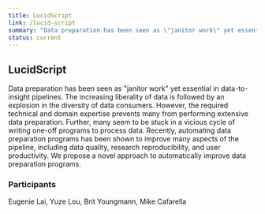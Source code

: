 ```yaml
---
title: LucidScript
link: /lucid-script
summary: "Data preparation has been seen as \"janitor work\" yet essential in data-to-insight pipelines. The increasing liberality of data is followed by an explosion in the diversity of data consumers. However, the required technical and domain expertise prevents many from performing extensive data preparation. Further, many seem to be stuck in a vicious cycle of writing one-off programs to process data. Recently, automating data preparation programs has been shown to improve many aspects of the pipeline, including data quality, research reproducibility, and user productivity. We propose a novel approach to automatically improve data preparation programs."
status: current
---
```


## LucidScript
Data preparation has been seen as "janitor work" yet essential in data-to-insight pipelines. The increasing liberality of data is followed by an explosion in the diversity of data consumers. However, the required technical and domain expertise prevents many from performing extensive data preparation. Further, many seem to be stuck in a vicious cycle of writing one-off programs to process data. Recently, automating data preparation programs has been shown to improve many aspects of the pipeline, including data quality, research reproducibility, and user productivity. We propose a novel approach to automatically improve data preparation programs. 

### Participants
Eugenie Lai, Yuze Lou, Brit Youngmann, Mike Cafarella